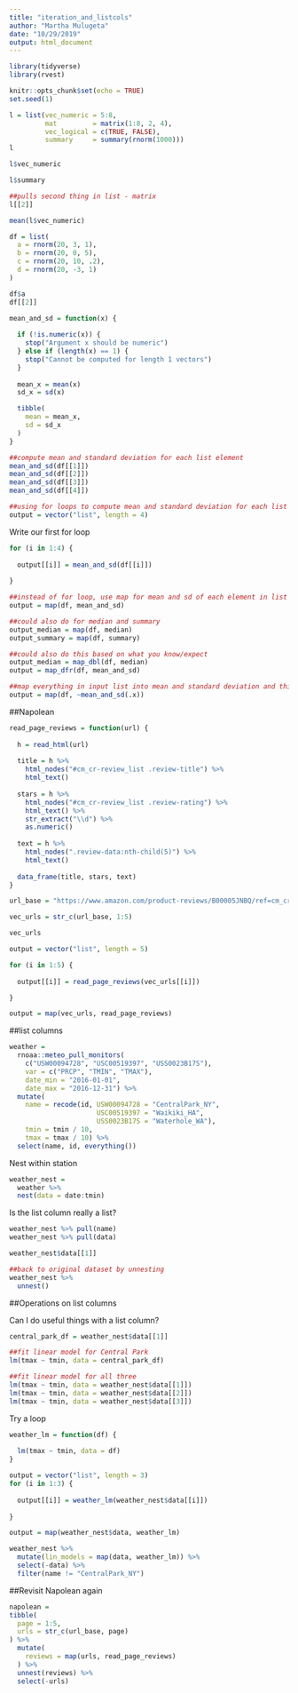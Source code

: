 ```yaml
---
title: "iteration_and_listcols"
author: "Martha Mulugeta"
date: "10/29/2019"
output: html_document
---
```


```r
library(tidyverse)
library(rvest)

knitr::opts_chunk$set(echo = TRUE)
set.seed(1)
```

```r
l = list(vec_numeric = 5:8,
         mat         = matrix(1:8, 2, 4),
         vec_logical = c(TRUE, FALSE),
         summary     = summary(rnorm(1000)))
l
```

```r
l$vec_numeric

l$summary

##pulls second thing in list - matrix
l[[2]]

mean(l$vec_numeric)
```

```r
df = list(
  a = rnorm(20, 3, 1),
  b = rnorm(20, 0, 5),
  c = rnorm(20, 10, .2),
  d = rnorm(20, -3, 1)
)

df$a
df[[2]]
```

```r
mean_and_sd = function(x) {
  
  if (!is.numeric(x)) {
    stop("Argument x should be numeric")
  } else if (length(x) == 1) {
    stop("Cannot be computed for length 1 vectors")
  }
  
  mean_x = mean(x)
  sd_x = sd(x)

  tibble(
    mean = mean_x, 
    sd = sd_x
  )
}
```

```r
##compute mean and standard deviation for each list element
mean_and_sd(df[[1]])
mean_and_sd(df[[2]])
mean_and_sd(df[[3]])
mean_and_sd(df[[4]])
```

```r
##using for loops to compute mean and standard deviation for each list element
output = vector("list", length = 4)
```

Write our first for loop
```r
for (i in 1:4) {
  
  output[[i]] = mean_and_sd(df[[i]])
  
}

##instead of for loop, use map for mean and sd of each element in list
output = map(df, mean_and_sd)

##could also do for median and summary 
output_median = map(df, median)
output_summary = map(df, summary)

##could also do this based on what you know/expect
output_median = map_dbl(df, median)
output = map_dfr(df, mean_and_sd)

##map everything in input list into mean and standard deviation and this is where it should go; more explicit, not changing results
output = map(df, ~mean_and_sd(.x))
```

##Napolean
```r
read_page_reviews = function(url) {
  
  h = read_html(url)
  
  title = h %>%
    html_nodes("#cm_cr-review_list .review-title") %>%
    html_text()
  
  stars = h %>%
    html_nodes("#cm_cr-review_list .review-rating") %>%
    html_text() %>%
    str_extract("\\d") %>%
    as.numeric()
  
  text = h %>%
    html_nodes(".review-data:nth-child(5)") %>%
    html_text()
  
  data_frame(title, stars, text)
}
```

```r
url_base = "https://www.amazon.com/product-reviews/B00005JNBQ/ref=cm_cr_arp_d_viewopt_rvwer?ie=UTF8&reviewerType=avp_only_reviews&sortBy=recent&pageNumber="

vec_urls = str_c(url_base, 1:5)

vec_urls 

output = vector("list", length = 5)

for (i in 1:5) {
  
  output[[i]] = read_page_reviews(vec_urls[[i]])

}

output = map(vec_urls, read_page_reviews)
```

##list columns

```r
weather = 
  rnoaa::meteo_pull_monitors(
    c("USW00094728", "USC00519397", "USS0023B17S"),
    var = c("PRCP", "TMIN", "TMAX"), 
    date_min = "2016-01-01",
    date_max = "2016-12-31") %>%
  mutate(
    name = recode(id, USW00094728 = "CentralPark_NY", 
                      USC00519397 = "Waikiki_HA",
                      USS0023B17S = "Waterhole_WA"),
    tmin = tmin / 10,
    tmax = tmax / 10) %>%
  select(name, id, everything())
```

Nest within station
```r
weather_nest = 
  weather %>% 
  nest(data = date:tmin)
```

Is the list column really a list?

```r
weather_nest %>% pull(name)
weather_nest %>% pull(data)

weather_nest$data[[1]]

##back to original dataset by unnesting
weather_nest %>% 
  unnest()
```

##Operations on list columns

Can I do useful things with a list column?

```r
central_park_df = weather_nest$data[[1]]

##fit linear model for Central Park
lm(tmax ~ tmin, data = central_park_df)

##fit linear model for all three
lm(tmax ~ tmin, data = weather_nest$data[[1]])
lm(tmax ~ tmin, data = weather_nest$data[[2]])
lm(tmax ~ tmin, data = weather_nest$data[[3]])
```

Try a loop
```r
weather_lm = function(df) {
  
  lm(tmax ~ tmin, data = df)
}
```

```r
output = vector("list", length = 3)
for (i in 1:3) {
  
  output[[i]] = weather_lm(weather_nest$data[[i]])
  
}

output = map(weather_nest$data, weather_lm)
```

```r
weather_nest %>% 
  mutate(lin_models = map(data, weather_lm)) %>% 
  select(-data) %>% 
  filter(name != "CentralPark_NY")
```

##Revisit Napolean again
```r
napolean = 
tibble(
  page = 1:5,
  urls = str_c(url_base, page)
) %>%
  mutate(
    reviews = map(urls, read_page_reviews)
  ) %>% 
  unnest(reviews) %>% 
  select(-urls)
```
